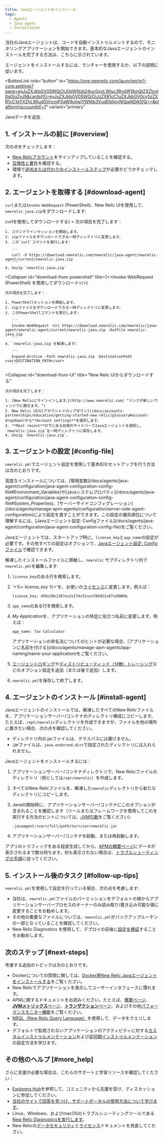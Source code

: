 ```yaml
---
title: Javaエージェントをインストール
tags:
  - Agents
  - Java agent
  - Installation
---
```


当社のJavaエージェントは、コードを自動インストゥルメントするので、モニタリングアプリケーションを開始できます。基本的なJavaエージェントのインストールを完了する方法は、こちらに示されています。

エージェントをインストールするには、ランチャーを使用するか、以下の説明に従います。

<ButtonLink
  role="button"
  to="https://one.newrelic.com/launcher/nr1-core.settings?pane=eyJuZXJkbGV0SWQiOiJ0dWNzb24ucGxnLWluc3RydW1lbnQtZXZlcnl0aGluZyJ9&cards[0]=eyJuZXJkbGV0SWQiOiJzZXR1cC1uZXJkbGV0cy5zZXR1cC1qYXZhLWludGVncmF0aW9uIiwiYWNjb3VudElkIjoyNjQwNDA5fQ==&platform[accountId]=1"
  variant="primary"
>
  Javaデータを追加
</ButtonLink>

## 1. インストールの前に [#overview]

次の点をチェックします：

* [New Relicアカウント](/docs/accounts-partnerships/accounts/account-setup/creating-your-new-relic-account)をサインアップしていることを確認する。
* [互換性と要件](/docs/agents/java-agent/getting-started/compatibility-requirements-java-agent)を確認する。
* 環境で[追加または代わりのインストールステップ](/docs/agents/java-agent/additional-installation)が必要かどうかチェックします。

## 2. エージェントを取得する [#download-agent]

`curl`または`Invoke-WebRequest` (PowerShell)、New Relic UIを使用して、`newrelic-java.zip`をダウンロードします:

<CollapserGroup>
  <Collapser
    id="download-from-curl"
    title={<><InlineCode>curl</InlineCode>を使用してダウンロードする</>}
  >
    次の項目を完了します：

    1. コマンドラインセッションを開始します。
    2. zipファイルをダウンロードできる一時ディレクトリに変更します。
    3. この`curl`コマンドを実行します:

       ```
       curl -O https://download.newrelic.com/newrelic/java-agent/newrelic-agent/current/newrelic-java.zip
       ```
    4. Unzip `newrelic-java.zip`
  </Collapser>

  <Collapser
    id="download-from-powershell"
    title={<><InlineCode>Invoke-WebRequest</InlineCode> (PowerShell) を使用してダウンロード</>}
  >
    次の項目を完了します：

    1. PowerShellセッションを開始します。
    2. zipファイルをダウンロードできる一時ディレクトリに変更します。
    3. このPowerShellコマンドを実行します:

       ```
       Invoke-WebRequest -Uri https://download.newrelic.com/newrelic/java-agent/newrelic-agent/current/newrelic-java.zip -OutFile newrelic-java.zip
       ```
    4. `newrelic-java.zip`を解凍します:

       ```
       Expand-Archive -Path newrelic-java.zip -DestinationPath <var>DESTINATION_PATH</var>
       ```
  </Collapser>

  <Collapser
    id="download-from-UI"
    title="New Relic UIからダウンロードする"
  >
    次の項目を完了します：

    1. [New Relicにサインインします。](http://www.newrelic.com/ "リンクが新しいウィンドウに開きます。")
    2. New Relic UIの[アカウントドロップダウン](/docs/accounts-partnerships/education/getting-started-new-relic/glossary#account-dropdown)から**Account settings**を選択します。
    3. **Most recent**の下にある右側のサイドバーでJavaエージェントを選択し、`newrelic-java.zip`を一時ディレクトリに保存します。
    4. Unzip `newrelic-java.zip`.
  </Collapser>
</CollapserGroup>

## 3. エージェントの設定 [#config-file]

`newrelic.yml`でエージェント設定を使用して基本的なセットアップを行う方法は次のとおりです。

<Callout variant="tip">
  高度なインストールについては、[環境変数](/docs/agents/java-agent/configuration/java-agent-configuration-config-file#Environment_Variables)や[Javaシステムプロパティ](/docs/agents/java-agent/configuration/java-agent-configuration-config-file#System_Properties)、[サーバーサイドコンフィグレーション](/docs/agents/manage-apm-agents/configuration/server-side-agent-configuration)により設定を渡すことができます。この設定の優先順位について理解するには、[Javaエージェント設定: Configファイル](/docs/agents/java-agent/configuration/java-agent-configuration-config-file)をご覧ください。
</Callout>

Javaエージェントでは、スタートアップ時に、`license_key`と`app_name`の設定が必要です。その他すべての設定はオプションで、[Javaエージェント設定: Configファイル](/docs/agents/java-agent/configuration/java-agent-configuration-config-file)で確認できます。

解凍したインストールファイルに移動し、`newrelic` サブディレクトリ内で`newrelic.yml`を編集します:

1. `license_key`のある行を検索します。
2. <var>'&lt;%= license_key %>'</var>を、お使いの[ライセンス](/docs/accounts/install-new-relic/account-setup/license-key)に変更します。例えば：

   ```
   license_key: 456n20n1367ov2s174v51nvn789d21s67v26NRAL
   ```
3. `app_name`のある行を検索します。
4. <var>My Application</var>を、アプリケーションの特定に役立つ名前に変更します。例えば：

   ```
   app_name: Tax Calculator
   ```

   <Callout variant="tip">
     アプリケーションの命名法についてのヒントが必要な場合、[アプリケーションに名前を付ける](/docs/agents/manage-apm-agents/app-naming/name-your-application)をご覧ください。
   </Callout>
5. [エージェントロギング](/docs/agents/java-agent/configuration/java-agent-configuration-config-file#Logging-Configuration)や[ディストリビューティッド（分散）トレーシング](/docs/agents/java-agent/configuration/java-agent-configuration-config-file#ev-NEW_RELIC_DISTRIBUTED_TRACING_ENABLED)などのオプション設定を追加（または後で追加）します。
6. `newrelic.yml`を保存して終了します。

## 4. エージェントのインストール [#install-agent]

Javaエージェントのインストールでは、解凍したすべてのNew Relicファイルを、アプリケーションサーバー/コンテナのディレクトリ構成にコピーします。たとえば、`/opt/newrelic`ディレクトリを作成できますが、ファイルを他の場所に置きたい場合、次の点を確認してください。

* ディレクトリ内の.jarファイルは、クラスパスには置けません。
* .jarファイルは、`java.endorsed.dirs`で指定されたディレクトリには入れられません。

Javaエージェントをインストールするには：

1. アプリケーションサーバー/コンテナディレクトリで、New Relicファイルのディレクトリ（例としては`/opt/newrelic`）を作成します。
2. すべてのNew Relicファイルを、解凍した`newrelic`ディレクトリから新たなディレクトリにコピーします。
3. Javaの開始時に、アプリケーションサーバー/コンテナにこのオプションが含まれることを確認します（ツールまたはフレームワークを使用してこれを実行する方法のヒントについては、[JVM引数](/docs/agents/java-agent/installation/start-java-agent-jvm-switch)をご覧ください):

   ```
   -javaagent:<var>/full/path/to/</var>newrelic.jar
   ```
4. アプリケーションサーバー/コンテナを起動、または再起動します。

アプリのトラフィックをある程度生成してから、[APMの概要ページ](/docs/applications-menu/applications-overview)にデータが表示されるまで数分待ちます。何も表示されない場合は、[トラブルシューティングの手順](/docs/agents/java-agent/troubleshooting/no-data-appears-java)に従ってください。

## 5. インストール後のタスク [#follow-up-tips]

`newrelic.yml`を使用して設定を行っている場合、次の点を考慮します:

* 当社は、`newrelic.yml`ファイルのパーミッションをデフォルトの値からアプリケーションサーバープロセスのオーナーのみ読み取り/書き込み可能な値に変更することをお勧めします。
* その他の重要なファイルについては、`newrelic.yml`がバックアップルーチンの一部となっていることを確認してください。
* New Relic Diagnostics を使用して、デプロイの前後に[設定を検証](https://docs.newrelic.co.jp/docs/using-new-relic/cross-product-functions/troubleshooting/new-relic-diagnostics#h2-validate-your-config-file-settings)することをお勧めします。

## 次のステップ [#next-steps]

考慮する追加のトピックは次のとおりです。

* Dockerについての質問に関しては、[Docker用New Relic Javaエージェントをインストールする](/docs/agents/java-agent/additional-installation/install-new-relic-java-agent-docker)をご覧ください。
* New Relicでアプリケーションを表示してユーザーインタフェースに慣れます。
* APMに関するドキュメントをお読みください。たとえば、[概要ページ](/docs/apm/applications-menu/monitoring/apm-overview-page)、[**JVMメトリックス**ページ](/docs/agents/java-agent/features/jvm-metrics-page)、[**トランザクション**ページ](/docs/apm/applications-menu/monitoring/transactions-page)、およびその他[パフォーマンスモニター機能](/docs/apm)をご覧ください。
* [NRQL（New Relic Query Language）](/docs/query-data/nrql-new-relic-query-language/getting-started/introduction-nrql)を使用して、データをクエリします。
* デフォルトで監視されないアプリケーションのアクティビティに対する[カスタムインストゥルメンテーション](/docs/agents/java-agent/custom-instrumentation)および[非同期インストゥルメンテーション](/docs/agents/java-agent/async-instrumentation)の設定方法を学びます。

## その他のヘルプ [#more_help]

さらに支援が必要な場合は、これらのサポートと学習リソースを確認してください：

* [Explorers Hub](https://discuss.newrelic.com/)を参照して、コミュニティから支援を受け、ディスカッションに参加してください。
* [当社のサイトで回答を見つけ、サポートポータルの使用方法について学びます](/docs/using-new-relic/welcome-new-relic/get-started/find-help-use-support-portal)。
* Linux、Windows、およびmacOSのトラブルシューティングツールである[New Relic Diagnosticsを実行します](/docs/using-new-relic/cross-product-functions/troubleshooting/new-relic-diagnostics)。
* New Relicの[データセキュリティ](/docs/security)と[ライセンス](/docs/licenses)ドキュメントを見直してください。
